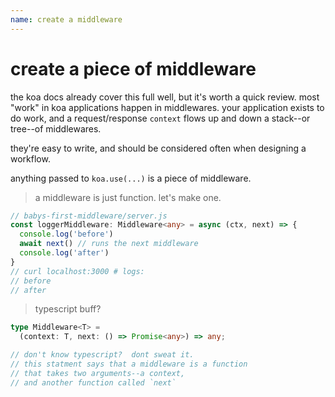```yaml
---
name: create a middleware
---
```

# create a piece of middleware

the koa docs already cover this full well, but it's worth a quick review.
most "work" in koa applications happen in middlewares.  your application exists
to do work, and a request/response `context` flows up and down a stack--or tree--of
middlewares.

they're easy to write, and should be considered often when designing a workflow.

anything passed to `koa.use(...)` is a piece of middleware.

> a middleware is just function. let's make one.

```typescript
// babys-first-middleware/server.js
const loggerMiddleware: Middleware<any> = async (ctx, next) => {
  console.log('before')
  await next() // runs the next middleware
  console.log('after')
}
// curl localhost:3000 # logs:
// before
// after
```

> typescript buff?

```typescript
type Middleware<T> =
  (context: T, next: () => Promise<any>) => any;

// don't know typescript?  dont sweat it.
// this statment says that a middleware is a function
// that takes two arguments--a context,
// and another function called `next`
```
